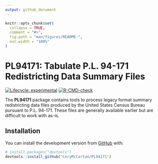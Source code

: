```yaml
---
output: github_document
---
```


<!-- README.md is generated from README.Rmd. Please edit that file -->

```r
knitr::opts_chunk$set(
  collapse = TRUE,
  comment = "#>",
  fig.path = "man/figures/README-",
  out.width = "100%"
)
```

# **PL94171**: Tabulate P.L. 94-171 Redistricting Data Summary Files

 <!-- badges: start -->
 [![Lifecycle: experimental](https://img.shields.io/badge/lifecycle-experimental-orange.svg)](https://lifecycle.r-lib.org/articles/stages.html#experimental)
  [![R-CMD-check](https://github.com/CoryMcCartan/PL94171/workflows/R-CMD-check/badge.svg)](https://github.com/CoryMcCartan/PL94171/actions)
  <!-- badges: end -->

The **PL94171** package contains tools to process legacy format summary
redistricting data files produced by the United States Census Bureau pursuant to
P.L. 94-171. These files are generally available earlier but are difficult to
work with as-is.

## Installation

You can install the development version from [GitHub](https://github.com/) with:

``` r
# install.packages("devtools")
devtools::install_github("CoryMcCartan/PL94171")
```
